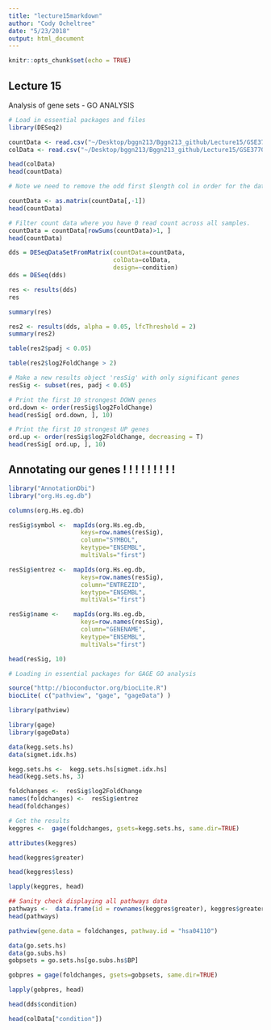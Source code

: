 ```yaml
---
title: "lecture15markdown"
author: "Cody Ocheltree"
date: "5/23/2018"
output: html_document
---
```


```r
knitr::opts_chunk$set(echo = TRUE)
```

## Lecture 15

Analysis of gene sets - GO ANALYSIS

```r
# Load in essential packages and files
library(DESeq2)

countData <- read.csv("~/Desktop/bggn213/Bggn213_github/Lecture15/GSE37704_featurecounts.csv", row.names = 1)
colData <- read.csv("~/Desktop/bggn213/Bggn213_github/Lecture15/GSE37704_metadata.csv", row.names = 1)

head(colData)
head(countData)
```

```r
# Note we need to remove the odd first $length col in order for the data sets to match up

countData <- as.matrix(countData[,-1])
head(countData)
```

```r
# Filter count data where you have 0 read count across all samples.
countData = countData[rowSums(countData)>1, ]
head(countData)
```

```r
dds = DESeqDataSetFromMatrix(countData=countData,
                             colData=colData,
                             design=~condition)
dds = DESeq(dds)
```

```r
res <- results(dds)
res
```

```r
summary(res)
```

```r
res2 <- results(dds, alpha = 0.05, lfcThreshold = 2)
summary(res2)
```

```r
table(res2$padj < 0.05)
```

```r
table(res2$log2FoldChange > 2)
```


```r
# Make a new results object 'resSig' with only significant genes
resSig <- subset(res, padj < 0.05)

# Print the first 10 strongest DOWN genes
ord.down <- order(resSig$log2FoldChange)
head(resSig[ ord.down, ], 10)
```

```r
# Print the first 10 strongest UP genes
ord.up <- order(resSig$log2FoldChange, decreasing = T)
head(resSig[ ord.up, ], 10)
```


## Annotating our genes ! ! ! ! ! ! ! ! ! 


```r
library("AnnotationDbi")
library("org.Hs.eg.db")

columns(org.Hs.eg.db)
```

```r
resSig$symbol <-  mapIds(org.Hs.eg.db,
                    keys=row.names(resSig), 
                    column="SYMBOL",
                    keytype="ENSEMBL",
                    multiVals="first")

resSig$entrez <-  mapIds(org.Hs.eg.db,
                    keys=row.names(resSig), 
                    column="ENTREZID",
                    keytype="ENSEMBL",
                    multiVals="first")

resSig$name <-    mapIds(org.Hs.eg.db,
                    keys=row.names(resSig), 
                    column="GENENAME",
                    keytype="ENSEMBL",
                    multiVals="first")

head(resSig, 10)
```

```r
# Loading in essential packages for GAGE GO analysis

source("http://bioconductor.org/biocLite.R")
biocLite( c("pathview", "gage", "gageData") )

library(pathview)

library(gage)
library(gageData)

data(kegg.sets.hs)
data(sigmet.idx.hs)

kegg.sets.hs <-  kegg.sets.hs[sigmet.idx.hs]
head(kegg.sets.hs, 3)
```

```r
foldchanges <-  resSig$log2FoldChange
names(foldchanges) <-  resSig$entrez
head(foldchanges)
```

```r
# Get the results
keggres <-  gage(foldchanges, gsets=kegg.sets.hs, same.dir=TRUE)

attributes(keggres)

head(keggres$greater)
```

```r
head(keggres$less)
```

```r
lapply(keggres, head)
```

```r
## Sanity check displaying all pathways data
pathways <-  data.frame(id = rownames(keggres$greater), keggres$greater)
head(pathways)
```

```r
pathview(gene.data = foldchanges, pathway.id = "hsa04110")
```

```r
data(go.sets.hs)
data(go.subs.hs)
gobpsets = go.sets.hs[go.subs.hs$BP]

gobpres = gage(foldchanges, gsets=gobpsets, same.dir=TRUE)

lapply(gobpres, head)
```

```r
head(dds$condition)
```

```r
head(colData["condition"])
```

